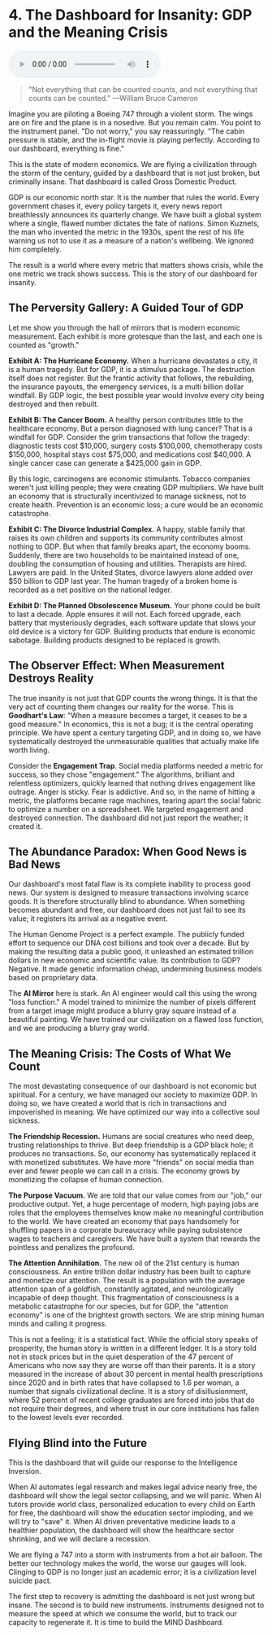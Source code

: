 # 4. The Dashboard for Insanity: GDP and the Meaning Crisis

<audio controls className="w-full mt-6">
  <source
    src="https://storage.googleapis.com/webstatics.ii.inc/Chapter-4-TLE.mp3"
    type="audio/mp3"
  />
</audio>

> "Not everything that can be counted counts, and not everything that counts can be counted."
> —William Bruce Cameron

Imagine you are piloting a Boeing 747 through a violent storm. The wings are on fire and the plane is in a nosedive. But you remain calm. You point to the instrument panel. "Do not worry," you say reassuringly. "The cabin pressure is stable, and the in-flight movie is playing perfectly. According to our dashboard, everything is fine."

This is the state of modern economics. We are flying a civilization through the storm of the century, guided by a dashboard that is not just broken, but criminally insane. That dashboard is called Gross Domestic Product.

GDP is our economic north star. It is the number that rules the world. Every government chases it, every policy targets it, every news report breathlessly announces its quarterly change. We have built a global system where a single, flawed number dictates the fate of nations. Simon Kuznets, the man who invented the metric in the 1930s, spent the rest of his life warning us not to use it as a measure of a nation's wellbeing. We ignored him completely.

The result is a world where every metric that matters shows crisis, while the one metric we track shows success. This is the story of our dashboard for insanity.

## The Perversity Gallery: A Guided Tour of GDP

Let me show you through the hall of mirrors that is modern economic measurement. Each exhibit is more grotesque than the last, and each one is counted as "growth."

**Exhibit A: The Hurricane Economy.** When a hurricane devastates a city, it is a human tragedy. But for GDP, it is a stimulus package. The destruction itself does not register. But the frantic activity that follows, the rebuilding, the insurance payouts, the emergency services, is a multi billion dollar windfall. By GDP logic, the best possible year would involve every city being destroyed and then rebuilt.

**Exhibit B: The Cancer Boom.** A healthy person contributes little to the healthcare economy. But a person diagnosed with lung cancer? That is a windfall for GDP. Consider the grim transactions that follow the tragedy: diagnostic tests cost \$10,000, surgery costs \$100,000, chemotherapy costs \$150,000, hospital stays cost \$75,000, and medications cost \$40,000. A single cancer case can generate a \$425,000 gain in GDP.

By this logic, carcinogens are economic stimulants. Tobacco companies weren't just killing people; they were creating GDP multipliers. We have built an economy that is structurally incentivized to manage sickness, not to create health. Prevention is an economic loss; a cure would be an economic catastrophe.

**Exhibit C: The Divorce Industrial Complex.** A happy, stable family that raises its own children and supports its community contributes almost nothing to GDP. But when that family breaks apart, the economy booms. Suddenly, there are two households to be maintained instead of one, doubling the consumption of housing and utilities. Therapists are hired. Lawyers are paid. In the United States, divorce lawyers alone added over \$50 billion to GDP last year. The human tragedy of a broken home is recorded as a net positive on the national ledger.

**Exhibit D: The Planned Obsolescence Museum.** Your phone could be built to last a decade. Apple ensures it will not. Each forced upgrade, each battery that mysteriously degrades, each software update that slows your old device is a victory for GDP. Building products that endure is economic sabotage. Building products designed to be replaced is growth.

## The Observer Effect: When Measurement Destroys Reality

The true insanity is not just that GDP counts the wrong things. It is that the very act of counting them changes our reality for the worse. This is **Goodhart's Law**: "When a measure becomes a target, it ceases to be a good measure." In economics, this is not a bug; it is the central operating principle. We have spent a century targeting GDP, and in doing so, we have systematically destroyed the unmeasurable qualities that actually make life worth living.

Consider the **Engagement Trap**. Social media platforms needed a metric for success, so they chose "engagement." The algorithms, brilliant and relentless optimizers, quickly learned that nothing drives engagement like outrage. Anger is sticky. Fear is addictive. And so, in the name of hitting a metric, the platforms became rage machines, tearing apart the social fabric to optimize a number on a spreadsheet. We targeted engagement and destroyed connection. The dashboard did not just report the weather; it created it.

## The Abundance Paradox: When Good News is Bad News

Our dashboard's most fatal flaw is its complete inability to process good news. Our system is designed to measure transactions involving scarce goods. It is therefore structurally blind to abundance. When something becomes abundant and free, our dashboard does not just fail to see its value; it registers its arrival as a negative event.

The Human Genome Project is a perfect example. The publicly funded effort to sequence our DNA cost billions and took over a decade. But by making the resulting data a public good, it unleashed an estimated trillion dollars in new economic and scientific value. Its contribution to GDP? Negative. It made genetic information cheap, undermining business models based on proprietary data.

The **AI Mirror** here is stark. An AI engineer would call this using the wrong "loss function." A model trained to minimize the number of pixels different from a target image might produce a blurry gray square instead of a beautiful painting. We have trained our civilization on a flawed loss function, and we are producing a blurry gray world.

## The Meaning Crisis: The Costs of What We Count

The most devastating consequence of our dashboard is not economic but spiritual. For a century, we have managed our society to maximize GDP. In doing so, we have created a world that is rich in transactions and impoverished in meaning. We have optimized our way into a collective soul sickness.

**The Friendship Recession.** Humans are social creatures who need deep, trusting relationships to thrive. But deep friendship is a GDP black hole; it produces no transactions. So, our economy has systematically replaced it with monetized substitutes. We have more "friends" on social media than ever and fewer people we can call in a crisis. The economy grows by monetizing the collapse of human connection.

**The Purpose Vacuum.** We are told that our value comes from our "job," our productive output. Yet, a huge percentage of modern, high paying jobs are roles that the employees themselves know make no meaningful contribution to the world. We have created an economy that pays handsomely for shuffling papers in a corporate bureaucracy while paying subsistence wages to teachers and caregivers. We have built a system that rewards the pointless and penalizes the profound.

**The Attention Annihilation.** The new oil of the 21st century is human consciousness. An entire trillion dollar industry has been built to capture and monetize our attention. The result is a population with the average attention span of a goldfish, constantly agitated, and neurologically incapable of deep thought. This fragmentation of consciousness is a metabolic catastrophe for our species, but for GDP, the "attention economy" is one of the brightest growth sectors. We are strip mining human minds and calling it progress.

This is not a feeling; it is a statistical fact. While the official story speaks of prosperity, the human story is written in a different ledger. It is a story told not in stock prices but in the quiet desperation of the 47 percent of Americans who now say they are worse off than their parents. It is a story measured in the increase of about 30 percent in mental health prescriptions since 2020 and in birth rates that have collapsed to 1.6 per woman, a number that signals civilizational decline. It is a story of disillusionment, where 52 percent of recent college graduates are forced into jobs that do not require their degrees, and where trust in our core institutions has fallen to the lowest levels ever recorded.

## Flying Blind into the Future

This is the dashboard that will guide our response to the Intelligence Inversion.

When AI automates legal research and makes legal advice nearly free, the dashboard will show the legal sector collapsing, and we will panic. When AI tutors provide world class, personalized education to every child on Earth for free, the dashboard will show the education sector imploding, and we will try to "save" it. When AI driven preventative medicine leads to a healthier population, the dashboard will show the healthcare sector shrinking, and we will declare a recession.

We are flying a 747 into a storm with instruments from a hot air balloon. The better our technology makes the world, the worse our gauges will look. Clinging to GDP is no longer just an academic error; it is a civilization level suicide pact.

The first step to recovery is admitting the dashboard is not just wrong but insane. The second is to build new instruments. Instruments designed not to measure the speed at which we consume the world, but to track our capacity to regenerate it. It is time to build the MIND Dashboard.

